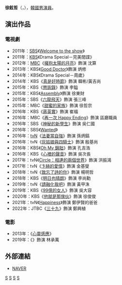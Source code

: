 {{note TA
|G1=KO TV Show
}}
{{藝人
|姓名 = 徐鉉哲
|類型 = 男演員
|圖片 =
|圖片尺寸 = 
|圖片簡介 = 
|本名 = 
|外文名 = 서현철
|外文 = ko
|羅馬拼音 = Seo Hyun Chul
|英文名 =
|暱稱 =
|其他藝名 = 
|國籍 = {{KOR}}
|出生日期 = {{birth_date_and_age|1965|4|19}}
|出生地點 = {{KOR}}[[忠清南道|忠清南道]][[瑞山市|瑞山市]]
|宗教信仰 = 
|語言 = [[韓語|韓語]]
|職業 = [[演員|演員]]
|教育程度 = 
|出道作品 = 
|出道日期 = 1995年
|代表作品 = 
|活躍年代 =
|唱片公司 = 
|經紀公司 = Group8
|相關團體 = 
|網站 = 
}}

'''徐鉉哲'''（{{lang-ko|'''서현철'''}}，{{bd|1965年|4月19日}}），[[韓國|韓國]][[男演員|男演員]]。

== 演出作品 ==
=== 電視劇 ===
*2011年：[[SBS_(韓國)|SBS]]《[[Welcome_to_the_show|Welcome to the show]]》
*2011年：[[韓國放送公社|KBS]]《Drama Special－完美間諜》
*2012年：[[文化廣播_(韓國)|MBC]]《[[擁抱太陽的月亮|擁抱太陽的月亮]]》飾演 沈算
*2013年：KBS《[[Good_Doctor|Good Doctor]]》飾演 炳修
*2014年：KBS《Drama Special－周歲》
*2014年：KBS《[[真是好時節|真是好時節]]》飾演 韓彬/黃吉尚
*2015年：KBS《[[懲毖錄_(電視劇)|懲毖錄]]》飾演 李鎰
*2015年：KBS《[[Assembly|Assembly]]》飾演 徐東財
*2015年：SBS《[[六龍飛天|六龍飛天]]》飾演 張三峰
*2015年：MBC《[[甜蜜的家族|甜蜜的家族]]》飾演 徐哲宗 
*2016年：KBS《[[蔣英實_(電視劇)|蔣英實]]》飾演 崔福
*2016年：MBC《[[再一次_Happy_Ending|再一次 Happy Ending]]》飾演 區廳職員
*2016年：SBS《[[神秘的新學生|神秘的新學生]]》飾演 吳仁國
*2016年：SBS《[[Wanted|Wanted]]》
*2016年：[[tvN|tvN]]《[[法妻當自強|法妻當自強]]》飾演 孫炳鎬
*2016年：tvN《[[灰姑娘與四騎士|灰姑娘與四騎士]]》飾演 殷基尚
*2016年：KBS《[[Oh_My_錦朏|Oh My 錦朏]]》飾演 孔吉浩
*2016年：KBS《[[心裡的聲音|心裡的聲音]]》飾演 吳次長
*2017年：tvN《[[Circle：相連的兩個世界|Circle：相連的兩個世界]]》飾演 洪振鴻
*2017年：tvN《[[卞赫的愛情|卞赫的愛情]]》飾演 金基燮
*2018年：tvN《[[致忘了詩的你|致忘了詩的你]]》飾演 楊明哲
*2018年：KBS《[[明日也晴朗|明日也晴朗]]》飾演 李尚勳
*2019年：tvN《[[請融化我吧|請融化我吧]]》飾演 黃甲洙
*2019年：KBS《[[99億的女人|99億的女人]]》飾演 吳大容
*2020年：KBS《[[他就是那傢伙|他就是那傢伙]]》飾演 徐俊俊
*2021年：tvN《[[Happiness_(電視劇)|Happiness]]》飾演 鄭伊賢的爸爸
*2022年：JTBC《[[三十九_(電視劇)|三十九]]》飾演 鄭興植

=== 電影 ===
*2013年：《[[心靈感應_(韓國電影)|心靈感應]]》
*2019年：《{{link-ko|黑錢（韓國電影）|블랙머니 (영화)|黑錢}}》飾演 林承萬

== 外部連結 ==
*[http://people.search.naver.com/search.naver?where=nexearch&sm=tab_ppn&query=%EC%84%9C%ED%98%84%EC%B2%A0&os=159474&ie=utf8&key=PeopleService NAVER] {{Wayback|url=http://people.search.naver.com/search.naver?where=nexearch&sm=tab_ppn&query=%EC%84%9C%ED%98%84%EC%B2%A0&os=159474&ie=utf8&key=PeopleService |date=20220314064909 }}{{ko}}


[[Category:韓國電視演員|S]]
[[Category:韓國電影演員|S]]
[[Category:忠清南道出身人物|S]]
[[Category:徐姓|S]]